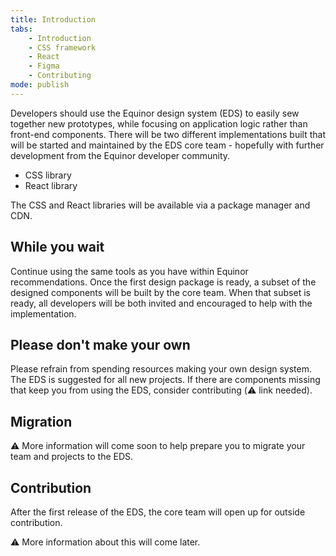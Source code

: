 ```yaml
---
title: Introduction
tabs:
    - Introduction
    - CSS framework
    - React
    - Figma
    - Contributing
mode: publish
---
```



Developers should use the Equinor design system (EDS) to easily sew together new prototypes, while focusing on application logic rather than front-end components. 
There will be two different implementations built that will be started and maintained by the EDS core team - hopefully with further development from the Equinor developer community.

* CSS library
* React library

The CSS and React libraries will be available via a package manager and CDN.


## While you wait
Continue using the same tools as you have within Equinor recommendations. Once the first design package is ready, a subset of the designed components will be built by the core team. When that subset is ready, all developers will be both invited and encouraged to help with the implementation.


## Please don't make your own

Please refrain from spending resources making your own design system. 
The EDS is suggested for all new projects. 
If there are components missing that keep you from using the EDS, consider contributing (:warning: link needed). 


## Migration 

:warning: More information will come soon to help prepare you to migrate your team and projects to the EDS. 


## Contribution

After the first release of the EDS, the core team will open up for outside contribution. 

:warning: More information about this will come later. 
